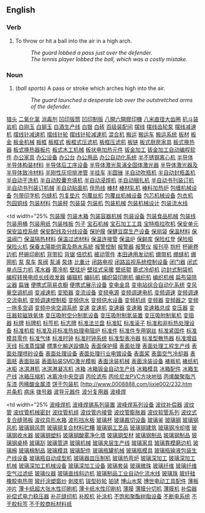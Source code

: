 ==English==

===Verb===
# To throw or hit a ball into the air in a high arch.
#: ''The guard lobbed a pass just over the defender.''
#:''The tennis player lobbed the ball, which was a costly mistake.''

===Noun===
# (''ball sports'') A pass or stroke which arches high into the air.
#: ''The guard launched a desperate lob over the outstretched arms of the defender.''
[http://www.city-headhunting.com 猎头]
[http://www.asp169.com/zhaoguan2.htm 二氧化氯]
[http://www.asp169.com/zhaoguan.htm 消毒剂]
[http://www.0008888.com/jixie002/001.htm 凹印版筒]
[http://www.0008888.com/jixie002/002.htm 凹印制版]
[http://www.0008888.com/jixie002/003.htm 八開六開膠印機]
[http://www.0008888.com/jixie002/004.htm 八米直径大齿圈]
[http://www.0008888.com/jixie002/005.htm 扒斗装岩机]
[http://www.0008888.com/jixie002/006.htm 白刚玉]
[http://www.0008888.com/jixie002/007.htm 白钢玉]
[http://www.0008888.com/jixie002/008.htm 白酒生产线]
[http://www.0008888.com/jixie002/009.htm 白银]
[http://www.0008888.com/jixie002/010.htm 白砖]
[http://www.0008888.com/jixie002/011.htm 百级装配间]
[http://www.0008888.com/jixie002/012.htm 摆线]
[http://www.0008888.com/jixie002/013.htm 摆线齿轮泵]
[http://www.0008888.com/jixie002/014.htm 摆线减速机]
[http://www.0008888.com/jixie002/015.htm 摆线针减速机]
[http://www.0008888.com/jixie002/016.htm 摆线针轮]
[http://www.0008888.com/jixie002/017.htm 摆线针轮减速机]
[http://www.0008888.com/jixie002/018.htm 混合机]
[http://www.0008888.com/jixie002/019.htm 搬运]
[http://www.0008888.com/jixie002/020.htm 搬运车]
[http://www.0008888.com/jixie002/021.htm 搬运系统]
[http://www.0008888.com/jixie002/022.htm 板材]
[http://www.0008888.com/jixie002/023.htm 板金]
[http://www.0008888.com/jixie002/024.htm 板金机械]
[http://www.0008888.com/jixie002/025.htm 板框]
[http://www.0008888.com/jixie002/026.htm 板框式]
[http://www.0008888.com/jixie002/027.htm 板框式压滤机]
[http://www.0008888.com/jixie002/028.htm 板框压滤机]
[http://www.0008888.com/jixie002/029.htm 板链]
[http://www.0008888.com/jixie002/030.htm 板式厨房家具]
[http://www.0008888.com/jixie002/031.htm 板式换热器]
[http://www.0008888.com/jixie002/032.htm 板式换热器板片]
[http://www.0008888.com/jixie002/033.htm 板式木工机械]
[http://www.0008888.com/jixie002/034.htm 板状电加热元件]
[http://www.0008888.com/jixie002/035.htm 钣金加工]
[http://www.0008888.com/jixie002/036.htm 钣金加工自动编程软件]
[http://www.0008888.com/jixie002/037.htm 办公家具]
[http://www.0008888.com/jixie002/038.htm 办公设备]
[http://www.0008888.com/jixie002/039.htm 办公台]
[http://www.0008888.com/jixie002/040.htm 办公用品]
[http://www.0008888.com/jixie002/041.htm 办公自动化系统]
[http://www.0008888.com/jixie002/042.htm 半不锈钢离心机]
[http://www.0008888.com/jixie002/043.htm 半导体]
[http://www.0008888.com/jixie002/044.htm 半导体构装材料]
[http://www.0008888.com/jixie002/045.htm 半导体后工序设备]
[http://www.0008888.com/jixie002/046.htm 半导体激光泵浦全固体激光器]
[http://www.0008888.com/jixie002/047.htm 半导体激光器及]
[http://www.0008888.com/jixie002/048.htm 半导体致冷材料]
[http://www.0008888.com/jixie002/049.htm 半刚性灰坝排渗管]
[http://www.0008888.com/jixie002/050.htm 半挂车]
[http://www.0008888.com/jixie002/051.htm 半圆锉]
[http://www.0008888.com/jixie002/052.htm 半自动吹瓶机]
[http://www.0008888.com/jixie002/053.htm 半自动封瓶盖机]
[http://www.0008888.com/jixie002/054.htm 半自动干洗机]
[http://www.0008888.com/jixie002/055.htm 半自动胶囊充填机]
[http://www.0008888.com/jixie002/055.htm 半自动浸焊机]
[http://www.0008888.com/jixie002/056.htm 半自动捆扎机]
[http://www.0008888.com/jixie002/057.htm 半自动书刊装订机]
[http://www.0008888.com/jixie002/058.htm 半自动书刊装订机械]
[http://www.0008888.com/jixie002/059.htm 半自动贴面机]
[http://www.0008888.com/jixie002/060.htm 伴热线]
[http://www.0008888.com/jixie002/061.htm 棒材]
[http://www.0008888.com/jixie002/062.htm 棒材轧机]
[http://www.0008888.com/jixie002/063.htm 棒料加热炉]
[http://www.0008888.com/jixie002/064.htm 包缠机械设备]
[http://www.0008888.com/jixie002/065.htm 包带印字机]
[http://www.0008888.com/jixie002/066.htm 包缝机]
[http://www.0008888.com/jixie002/067.htm 包复垫片]
[http://www.0008888.com/jixie002/068.htm 包覆丝机]
[http://www.0008888.com/jixie002/069.htm 包覆丝机械设备]
[http://www.0008888.com/jixie002/070.htm 包芯机械设备]
[http://www.0008888.com/jixie002/071.htm 包衣机]
[http://www.0008888.com/jixie002/072.htm 包园铜线]
[http://www.0008888.com/jixie002/073.htm 包装材料]
[http://www.0008888.com/jixie002/074.htm 包装秤]
[http://www.0008888.com/jixie002/075.htm 包装袋]
[http://www.0008888.com/jixie002/076.htm 包装机]
[http://www.0008888.com/jixie002/077.htm 包装机械]
[http://www.0008888.com/jixie002/078.htm 包装机械设计]
[http://www.0008888.com/jixie002/079.htm 包装流水线]
<br>
</font> </td>
<td width="25% [http://www.0008888.com/jixie002/080.htm 包装膜]
[http://www.0008888.com/jixie002/081.htm 包装木箱]
[http://www.0008888.com/jixie002/082.htm 包装容器机械]
[http://www.0008888.com/jixie002/083.htm 包装设备]
[http://www.0008888.com/jixie002/084.htm 包装食品机械]
[http://www.0008888.com/jixie002/085.htm 包装线]
[http://www.0008888.com/jixie002/086.htm 包装用桶]
[http://www.0008888.com/jixie002/087.htm 包装用纸]
[http://www.0008888.com/jixie002/088.htm 包装栈板]
[http://www.0008888.com/jixie002/089.htm 包子]
[http://www.0008888.com/jixie002/090.htm 宝石机械]
[http://www.0008888.com/jixie002/091.htm 宝石加工工具]
[http://www.0008888.com/jixie002/092.htm 宝特瓶拉吹机]
[http://www.0008888.com/jixie002/093.htm 保安单元]
[http://www.0008888.com/jixie002/094.htm 保安监控系统]
[http://www.0008888.com/jixie002/095.htm 保安配线及分线设备]
[http://www.0008888.com/jixie002/096.htm 保护膜]
[http://www.0008888.com/jixie002/097.htm 保健豆腐生产设备]
[http://www.0008888.com/jixie002/098.htm 保丽袋]
[http://www.0008888.com/jixie002/099.htm 保温材料]
[http://www.0008888.com/jixie002/100.htm 保温阀门]
[http://www.0008888.com/jixie002/101.htm 保温隔热材料]
[http://www.0008888.com/jixie002/102.htm 保温过滤材料]
[http://www.0008888.com/jixie002/103.htm 保温连接管]
[http://www.0008888.com/jixie002/104.htm 保温炉]
[http://www.0008888.com/jixie002/105.htm 保鲜库]
[http://www.0008888.com/jixie002/106.htm 保险杠登]
[http://www.0008888.com/jixie002/107.htm 保险柜]
[http://www.0008888.com/jixie002/108.htm 保险火机]
[http://www.0008888.com/jixie002/109.htm 保養太陽能供電及熱水系統]
[http://www.0008888.com/jixie002/110.htm 报警控制]
[http://www.0008888.com/jixie002/111.htm 报警器]
[http://www.0008888.com/jixie002/112.htm 报警仪]
[http://www.0008888.com/jixie002/113.htm 报刊亭]
[http://www.0008888.com/jixie002/114.htm 抱杆]
[http://www.0008888.com/jixie002/115.htm 杯碗卷边机]
[http://www.0008888.com/jixie002/116.htm 杯碗印刷机]
[http://www.0008888.com/jixie002/117.htm 背带扣]
[http://www.0008888.com/jixie002/118.htm 背锯]
[http://www.0008888.com/jixie002/119.htm 倍捻机]
[http://www.0008888.com/jixie002/120.htm 被动零件]
[http://www.0008888.com/jixie002/121.htm 本田通用发动机]
[http://www.0008888.com/jixie002/122.htm 绷带机]
[http://www.0008888.com/jixie002/123.htm 绷缝机]
[http://www.0008888.com/jixie002/124.htm 绷网机]
[http://www.0008888.com/jixie002/125.htm 泵]
[http://www.0008888.com/jixie002/126.htm 泵车]
[http://www.0008888.com/jixie002/127.htm 泵阀]
[http://www.0008888.com/jixie002/128.htm 泵浦]
[http://www.0008888.com/jixie002/129.htm 泵体]
[http://www.0008888.com/jixie002/130.htm 比重计]
[http://www.0008888.com/jixie002/131.htm 闭路电视]
[http://www.0008888.com/jixie002/132.htm 闭路监视系统控制设备]
[http://www.0008888.com/jixie002/133.htm 闭门器]
[http://www.0008888.com/jixie002/134.htm 闭式单点压力机]
[http://www.0008888.com/jixie002/135.htm 滗水器]
[http://www.0008888.com/jixie002/136.htm 蓖冷机]
[http://www.0008888.com/jixie002/137.htm 壁挂炉]
[http://www.0008888.com/jixie002/138.htm 壁挂式采暖]
[http://www.0008888.com/jixie002/139.htm 壁纸辊]
[http://www.0008888.com/jixie002/140.htm 篦式冷却机]
[http://www.0008888.com/jixie002/141.htm 边封式制袋机]
[http://www.0008888.com/jixie002/142.htm 编程转换电缆长线收发器]
[http://www.0008888.com/jixie002/143.htm 编辑机]
[http://www.0008888.com/jixie002/144.htm 编码机]
[http://www.0008888.com/jixie002/145.htm 编织袋印刷机]
[http://www.0008888.com/jixie002/146.htm 编织机]
[http://www.0008888.com/jixie002/147.htm 编织机械]
[http://www.0008888.com/jixie002/148.htm 扁布袋除尘器]
[http://www.0008888.com/jixie002/149.htm 扁锉]
[http://www.0008888.com/jixie002/150.htm 便携式简易衣橱]
[http://www.0008888.com/jixie002/151.htm 便携式展示设备]
[http://www.0008888.com/jixie002/152.htm 变电金具]
[http://www.0008888.com/jixie002/153.htm 变电站综合自动化系统]
[http://www.0008888.com/jixie002/154.htm 变风量空调机组]
[http://www.0008888.com/jixie002/155.htm 变减速机]
[http://www.0008888.com/jixie002/156.htm 变矩器]
[http://www.0008888.com/jixie002/157.htm 变流设备]
[http://www.0008888.com/jixie002/158.htm 变频电源]
[http://www.0008888.com/jixie002/159.htm 变频调速电机]
[http://www.0008888.com/jixie002/160.htm 变频调速]
[http://www.0008888.com/jixie002/161.htm 变频调速交流电机]
[http://www.0008888.com/jixie002/162.htm 变频调速控制柜]
[http://www.0008888.com/jixie002/163.htm 变频供水]
[http://www.0008888.com/jixie002/164.htm 变频供水设备]
[http://www.0008888.com/jixie002/165.htm 变频机组]
[http://www.0008888.com/jixie002/166.htm 变频器]
[http://www.0008888.com/jixie002/167.htm 变频器之]
[http://www.0008888.com/jixie002/168.htm 变频一拖多空调]
[http://www.0008888.com/jixie002/169.htm 变频中央空调系统]
[http://www.0008888.com/jixie002/170.htm 变速]
[http://www.0008888.com/jixie002/171.htm 变速机]
[http://www.0008888.com/jixie002/172.htm 变速器]
[http://www.0008888.com/jixie002/173.htm 变速箱]
[http://www.0008888.com/jixie002/174.htm 变速箱总成]
[http://www.0008888.com/jixie002/175.htm 变压器]
[http://www.0008888.com/jixie002/176.htm 变压器软磁铁氧体]
[http://www.0008888.com/jixie002/177.htm 变压吸附空分制氮设备]
[http://www.0008888.com/jixie002/178.htm 变压吸附制氮装置]
[http://www.0008888.com/jixie002/179.htm 变压吸附制氧机]
[http://www.0008888.com/jixie002/180.htm 变阻器]
[http://www.0008888.com/jixie002/181.htm 标牌]
[http://www.0008888.com/jixie002/182.htm 标牌机]
[http://www.0008888.com/jixie002/183.htm 标签机]
[http://www.0008888.com/jixie002/184.htm 标志牌]
[http://www.0008888.com/jixie002/185.htm 标准法兰盘]
[http://www.0008888.com/jixie002/186.htm 标准缸]
[http://www.0008888.com/jixie002/187.htm 标准滚子]
[http://www.0008888.com/jixie002/188.htm 标准和非标热处理设备]
[http://www.0008888.com/jixie002/189.htm 标准机柜]
[http://www.0008888.com/jixie002/190.htm 标准及非标准热处理电阻炉]
[http://www.0008888.com/jixie002/191.htm 标准件]
[http://www.0008888.com/jixie002/192.htm 标准件专用钢丝]
[http://www.0008888.com/jixie002/193.htm 标准紧固件]
[http://www.0008888.com/jixie002/194.htm 标准模具零件]
[http://www.0008888.com/jixie002/195.htm 标准气体]
[http://www.0008888.com/jixie002/196.htm 标准时钟]
[http://www.0008888.com/jixie002/197.htm 标准时钟系统]
[http://www.0008888.com/jixie002/198.htm 标准型表冷器]
[http://www.0008888.com/jixie002/199.htm 标准型散热器]
[http://www.0008888.com/jixie002/200.htm 标准增益天线]
[http://www.0008888.com/jixie002/201.htm 标准蒸馏罐]
[http://www.0008888.com/jixie002/202.htm 標準化輸送設備及]
[http://www.0008888.com/jixie002/203.htm 表面保护膜]
[http://www.0008888.com/jixie002/204.htm 表面处理]
[http://www.0008888.com/jixie002/205.htm 表面处理工程生产线]
[http://www.0008888.com/jixie002/206.htm 表面处理喷砂设备]
[http://www.0008888.com/jixie002/207.htm 表面处理设备]
[http://www.0008888.com/jixie002/208.htm 表面处理行业电镀设备]
[http://www.0008888.com/jixie002/209.htm 表面桨]
[http://www.0008888.com/jixie002/210.htm 表面空气冷却器]
[http://www.0008888.com/jixie002/211.htm 表面胚]
[http://www.0008888.com/jixie002/212.htm 表面贴装]
[http://www.0008888.com/jixie002/213.htm 表面贴装SMD激光模板]
[http://www.0008888.com/jixie002/214.htm 表面涂装机械]
[http://www.0008888.com/jixie002/215.htm 表面涂装设备]
[http://www.0008888.com/jixie002/216.htm 裱板机]
[http://www.0008888.com/jixie002/217.htm 裱纸机]
[http://www.0008888.com/jixie002/218.htm 冰柜]
[http://www.0008888.com/jixie002/219.htm 冰淇淋机]
[http://www.0008888.com/jixie002/220.htm 冰淇淋凝冻机]
[http://www.0008888.com/jixie002/221.htm 冰箱]
[http://www.0008888.com/jixie002/222.htm 冰箱钣金自动生产线]
[http://www.0008888.com/jixie002/223.htm 冰箱模具]
[http://www.0008888.com/jixie002/224.htm 冰箱配件]
[http://www.0008888.com/jixie002/225.htm 冰箱生产线]
[http://www.0008888.com/jixie002/226.htm 冰箱压缩机]
[http://www.0008888.com/jixie002/227.htm 冰蓄冷中央空调]
[http://www.0008888.com/jixie002/228.htm 丙纶滤布]
[http://www.0008888.com/jixie002/229.htm 丙纶尼龙PVC方块地毯]
[http://www.0008888.com/jixie002/230.htm 丙烯酸聚脂汽车漆]
[http://www.0008888.com/jixie002/231.htm 丙稀酸金属漆]
[http://www.0008888.com/jixie002/232.htm 饼干包装机]
[http://www.0008888.com/jixie002/232.htm </a>[http://www.0008888.com/jixie002/233.htm 并条机]
[http://www.0008888.com/jixie002/234.htm 病床]
[http://www.0008888.com/jixie002/235.htm 拨号器]
[http://www.0008888.com/jixie002/236.htm 波导元器件]
[http://www.0008888.com/jixie002/237.htm 波分复用器]
[http://www.0008888.com/jixie002/238.htm 波峰焊]</font></td>
<td width="25% [http://www.0008888.com/jixie002/239.htm 波峰焊机]
[http://www.0008888.com/jixie002/240.htm 波峰焊锡系列装置]
[http://www.0008888.com/jixie002/241.htm 波峰焊系列设备]
[http://www.0008888.com/jixie002/242.htm 波纹补偿器]
[http://www.0008888.com/jixie002/243.htm 波纹管]
[http://www.0008888.com/jixie002/244.htm 波纹管机械密封]
[http://www.0008888.com/jixie002/245.htm 波纹管机组]
[http://www.0008888.com/jixie002/246.htm 波纹管内接管]
[http://www.0008888.com/jixie002/247.htm 波纹管膨胀器]
[http://www.0008888.com/jixie002/248.htm 波纹软管系列]
[http://www.0008888.com/jixie002/249.htm 波纹式复合缝筛板]
[http://www.0008888.com/jixie002/250.htm 波纹异形水箱]
[http://www.0008888.com/jixie002/251.htm 波形挡水板]
[http://www.0008888.com/jixie002/252.htm 玻璃杯]
[http://www.0008888.com/jixie002/253.htm 玻璃裁切设备]
[http://www.0008888.com/jixie002/254.htm 玻璃釜]
[http://www.0008888.com/jixie002/255.htm 玻璃钢]
[http://www.0008888.com/jixie002/256.htm 玻璃钢风机]
[http://www.0008888.com/jixie002/257.htm 玻璃钢风筒]
[http://www.0008888.com/jixie002/258.htm 玻璃钢复合材料贮糟]
[http://www.0008888.com/jixie002/259.htm 玻璃钢工艺品]
[http://www.0008888.com/jixie002/260.htm 玻璃钢建筑]
[http://www.0008888.com/jixie002/261.htm 玻璃钢冷却塔]
[http://www.0008888.com/jixie002/262.htm 玻璃钢收水器]
[http://www.0008888.com/jixie002/263.htm 玻璃钢塑料]
[http://www.0008888.com/jixie002/264.htm 玻璃钢酸雾净化塔]
[http://www.0008888.com/jixie002/265.htm 玻璃钢型材]
[http://www.0008888.com/jixie002/266.htm 玻璃钢制品]
[http://www.0008888.com/jixie002/267.htm 玻璃钢制品]
[http://www.0008888.com/jixie002/268.htm 玻璃钢桌椅]
[http://www.0008888.com/jixie002/269.htm 玻璃刮]
[http://www.0008888.com/jixie002/270.htm 玻璃管道]
[http://www.0008888.com/jixie002/271.htm 玻璃机械]
[http://www.0008888.com/jixie002/272.htm 玻璃夹层生产线]
[http://www.0008888.com/jixie002/273.htm 玻璃家具]
[http://www.0008888.com/jixie002/274.htm 玻璃靠模磨边机]
[http://www.0008888.com/jixie002/275.htm 玻璃棉]
[http://www.0008888.com/jixie002/276.htm 玻璃棉制品]
[http://www.0008888.com/jixie002/277.htm 玻璃模具]
[http://www.0008888.com/jixie002/278.htm 玻璃配件]
[http://www.0008888.com/jixie002/279.htm 玻璃瓶罐机械]
[http://www.0008888.com/jixie002/280.htm 玻璃瓶模具]
[http://www.0008888.com/jixie002/281.htm 玻璃瓶输液包装生产线设备]
[http://www.0008888.com/jixie002/282.htm 玻璃瓶自动成型机]
[http://www.0008888.com/jixie002/283.htm 玻璃器皿压制机]
[http://www.0008888.com/jixie002/284.htm 玻璃热弯炉]
[http://www.0008888.com/jixie002/285.htm 玻璃深加工]
[http://www.0008888.com/jixie002/286.htm 玻璃深加工机械]
[http://www.0008888.com/jixie002/287.htm 玻璃深加工机械设备]
[http://www.0008888.com/jixie002/288.htm 玻璃深加工设备]
[http://www.0008888.com/jixie002/289.htm 玻璃套装]
[http://www.0008888.com/jixie002/290.htm 玻璃微珠]
[http://www.0008888.com/jixie002/291.htm 玻璃纤维]
[http://www.0008888.com/jixie002/292.htm 玻璃纤维空气过滤纸]
[http://www.0008888.com/jixie002/293.htm 玻璃仪器]
[http://www.0008888.com/jixie002/294.htm 玻璃直线斜边机]
[http://www.0008888.com/jixie002/295.htm 玻璃制品工业自动化流水线]
[http://www.0008888.com/jixie002/296.htm 玻璃珠]
[http://www.0008888.com/jixie002/297.htm 玻纤硅橡胶电热带]
[http://www.0008888.com/jixie002/298.htm 玻纤涂塑窗纱]
[http://www.0008888.com/jixie002/299.htm 剥皮机]
[http://www.0008888.com/jixie002/300.htm 钹型砂轮]
[http://www.0008888.com/jixie002/301.htm 铂铑]
[http://www.0008888.com/jixie002/302.htm 博山水泵]
[http://www.0008888.com/jixie002/303.htm 博世电动工具配件]
[http://www.0008888.com/jixie002/304.htm 薄板冲片]
[http://www.0008888.com/jixie002/305.htm 薄卡纸超大张水性印刷机]
[http://www.0008888.com/jixie002/306.htm 薄卡纸水性印刷机]
[http://www.0008888.com/jixie002/307.htm 薄膜]
[http://www.0008888.com/jixie002/308.htm 薄膜分切机]
[http://www.0008888.com/jixie002/309.htm 薄膜机]
[http://www.0008888.com/jixie002/310.htm 补偿器]
[http://www.0008888.com/jixie002/311.htm 补偿式电力稳压器]
[http://www.0008888.com/jixie002/312.htm 补花缝纫机]
[http://www.0008888.com/jixie002/313.htm 补胶机]
[http://www.0008888.com/jixie002/314.htm 补涂机]
[http://www.0008888.com/jixie002/315.htm 不饱和聚酯树脂设备]
[http://www.0008888.com/jixie002/316.htm 不断电系统]
[http://www.0008888.com/jixie002/317.htm 不干胶标签]
[http://www.0008888.com/jixie002/318.htm 不干胶商标材料纸]